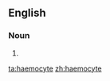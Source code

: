 ==English==

===Noun===
{{en-noun}}

# {{alternative spelling of|hemocyte|lang=en}}

[[ta:haemocyte]]
[[zh:haemocyte]]